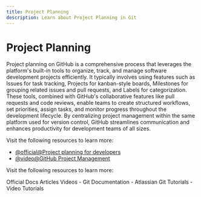 ```yaml
---
title: Project Planning
description: Learn about Project Planning in Git
---
```


# Project Planning

Project planning on GitHub is a comprehensive process that leverages the platform's built-in tools to organize, track, and manage software development projects efficiently. It typically involves using features such as Issues for task tracking, Projects for kanban-style boards, Milestones for grouping related issues and pull requests, and Labels for categorization. These tools, combined with GitHub's collaborative features like pull requests and code reviews, enable teams to create structured workflows, set priorities, assign tasks, and monitor progress throughout the development lifecycle. By centralizing project management within the same platform used for version control, GitHub streamlines communication and enhances productivity for development teams of all sizes.

Visit the following resources to learn more:

- [@official@Project planning for developers](https://github.com/features/issues)
- [@video@GitHub Project Management](https://www.youtube.com/watch?v=oPQgFxHcjAw)

Visit the following resources to learn more:

<Tabs defaultValue="official">
<TabsList>
<TabsTrigger value="official">Official Docs</TabsTrigger>
<TabsTrigger value="article">Articles</TabsTrigger>
<TabsTrigger value="video">Videos</TabsTrigger>
</TabsList>

<TabsContent value="official">
- <Link href="https://git-scm.com/docs">Git Documentation</Link>
</TabsContent>
<TabsContent value="article">
- <Link href="https://www.atlassian.com/git/tutorials">Atlassian Git Tutorials</Link>
</TabsContent>
<TabsContent value="video">
- <Link href="https://www.youtube.com/results?search_query=git+project-planning+tutorial">Video Tutorials</Link>
</TabsContent>
</Tabs>

<Outlet path="5-github/basics/project-planning" />
